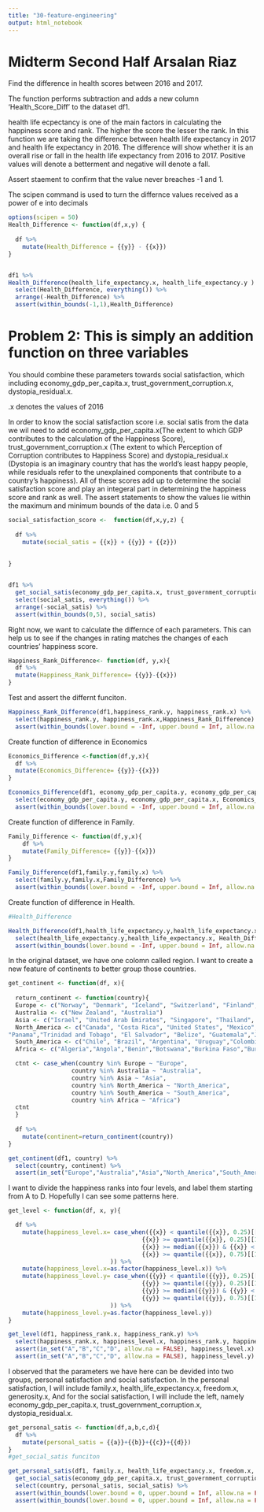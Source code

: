 ```yaml
---
title: "30-feature-engineering"
output: html_notebook
---
```




# Midterm Second Half Arsalan Riaz

Find the difference in health scores between 2016 and 2017.

The function performs subtraction and adds a new column 'Health_Score_Diff' to the dataset df1.

health life ecpectancy is one of the main factors in calculating the happiness score and rank. The higher the score the lesser the rank. In this function we are taking the difference between health life expectancy in 2017 and health life expectancy in 2016. The difference will show whether it is an overall rise or fall in the health life expectancy from 2016 to 2017. Positive values will denote a betterment and negative will denote a fall.

Assert staement to confirm that the value never breaches -1 and 1.

The scipen command is used to turn the differnce values received as a power of e into decimals


```r

options(scipen = 50)
Health_Difference <- function(df,x,y) {
  
  df %>% 
    mutate(Health_Difference = {{y}} - {{x}})
}


df1 %>% 
Health_Difference(health_life_expectancy.x, health_life_expectancy.y ) %>% 
  select(Health_Difference, everything()) %>% 
  arrange(-Health_Difference) %>% 
  assert(within_bounds(-1,1),Health_Difference)

```


# Problem 2: This is simply an addition function on three variables

You should combine these parameters towards social satisfaction, which including economy_gdp_per_capita.x, trust_government_corruption.x, dystopia_residual.x.

.x denotes the values of 2016

In order to know the social satisfaction score i.e. social satis from the data we wil need to add economy_gdp_per_capita.x(The extent to which GDP contributes to the calculation of the Happiness Score), trust_government_corruption.x (The extent to which Perception of Corruption contributes to Happiness Score) and dystopia_residual.x (Dystopia is an imaginary country that has the world’s least happy people, while residuals refer to the unexplained components that contribute to a country’s happiness). All of these scores add up to determine the social satisfaction score and play an integeral part in determining the happiness score and rank as well.
The assert statements to show the values lie within the maximum and minimum bounds of the data i.e. 0 and 5



```r

social_satisfaction_score <-  function(df,x,y,z) {
  
  df %>% 
    mutate(social_satis = {{x}} + {{y}} + {{z}})
  
  
}


df1 %>% 
  get_social_satis(economy_gdp_per_capita.x, trust_government_corruption.x, dystopia_residual.x) %>% 
  select(social_satis, everything()) %>% 
  arrange(-social_satis) %>% 
  assert(within_bounds(0,5), social_satis)


```




Right now, we want to calculate the differnce of each parameters. This can help us to see if the changes in rating matches the changes of each countries' happiness score. 

```r
Happiness_Rank_Difference<- function(df, y,x){
  df %>% 
  mutate(Happiness_Rank_Difference= {{y}}-{{x}}) 
}
```


Test and assert the differnt funciton.
```r
Happiness_Rank_Difference(df1,happiness_rank.y, happiness_rank.x) %>% 
  select(happiness_rank.y, happiness_rank.x,Happiness_Rank_Difference) %>% 
  assert(within_bounds(lower.bound = -Inf, upper.bound = Inf, allow.na = FALSE), Happiness_Rank_Difference)
```


Create function of difference in Economics
```r
Economics_Difference <-function(df,y,x){
  df %>% 
  mutate(Economics_Difference= {{y}}-{{x}}) 
}
```

```r
Economics_Difference(df1, economy_gdp_per_capita.y, economy_gdp_per_capita.x) %>% 
  select(economy_gdp_per_capita.y, economy_gdp_per_capita.x, Economics_Difference) %>% 
  assert(within_bounds(lower.bound = -Inf, upper.bound = Inf, allow.na = FALSE), Economics_Difference)
```


Create function of difference in Family.

```r
Family_Difference <- function(df,y,x){
    df %>% 
    mutate(Family_Difference= {{y}}-{{x}})
}
```


```r
Family_Difference(df1,family.y,family.x) %>% 
  select(family.y,family.x,Family_Difference) %>% 
  assert(within_bounds(lower.bound = -Inf, upper.bound = Inf, allow.na = FALSE), Family_Difference)
```

Create function of difference in Health.
```r
#Health_Difference
```



```r
Health_Difference(df1,health_life_expectancy.y,health_life_expectancy.x) %>% 
  select(health_life_expectancy.y,health_life_expectancy.x, Health_Difference) %>% 
  assert(within_bounds(lower.bound = -Inf, upper.bound = Inf, allow.na = FALSE), Health_Difference)
```


In the original dataset, we have one colomn called region. I want to create a new feature of continents to better group those countries. 

```r
get_continent <- function(df, x){
  
  return_continent <- function(country){ 
  Europe <- c("Norway", "Denmark", "Iceland", "Switzerland", "Finland","Netherlands", "Sweden", "Austria", "Ireland", "Germany","Belgium", "Luxembourg", "United Kingdom", "Czech Republic","Malta", "France", "Spain", "Slovakia", "Poland", "Italy","Russia", "Lithuania", "Latvia", "Moldova", "Romania","Slovenia", "North Cyprus", "Cyprus", "Estonia", "Belarus","Serbia", "Hungary", "Croatia", "Kosovo", "Montenegro","Greece", "Portugal", "Bosnia and Herzegovina", "Macedonia","Bulgaria", "Albania", "Ukraine")
  Australia <- c("New Zealand", "Australia")
  Asia <- c("Israel", "United Arab Emirates", "Singapore", "Thailand", "Taiwan Province of China","Qatar", "Saudi Arabia", "Kuwait", "Bahrain", "Malaysia", "Uzbekistan", "Japan","South Korea", "Turkmenistan", "Kazakhstan", "Turkey", "Hong Kong S.A.R., China", "Philippines","Jordan", "China", "Pakistan", "Indonesia", "Azerbaijan", "Lebanon", "Vietnam","Tajikistan", "Bhutan", "Kyrgyzstan", "Nepal", "Mongolia", "Palestinian Territories","Iran", "Bangladesh", "Myanmar", "Iraq", "Sri Lanka", "Armenia", "India", "Georgia", "Cambodia", "Afghanistan", "Yemen", "Syria")
  North_America <- c("Canada", "Costa Rica", "United States", "Mexico",  
"Panama","Trinidad and Tobago", "El Salvador", "Belize", "Guatemala","Jamaica", "Nicaragua", "Dominican Republic", "Honduras","Haiti")
  South_America <- c("Chile", "Brazil", "Argentina", "Uruguay","Colombia", "Ecuador", "Bolivia", "Peru","Paraguay", "Venezuela")
  Africa <- c("Algeria","Angola","Benin","Botswana","Burkina Faso","Burundi","Cameroon","Chad","Congo (Brazzaville)","Congo (Kinshasa)","Egypt","Ethiopia","Gabon","Ghana","Guinea","Ivory Coast","Kenya","Liberia","Libya","Madagascar","Malawi","Mali","Mauritania","Mauritius","Morocco","Namibia","Niger","Nigeria","Rwanda","Senegal","Sierra Leone","Somalia","South Africa","South Sudan", "Sudan","Tanzania","Togo","Tunisia","Uganda","Zambia","Zimbabwe")

  ctnt <- case_when(country %in% Europe ~ "Europe",
                  country %in% Australia ~ "Australia",
                  country %in% Asia ~ "Asia",
                  country %in% North_America ~ "North_America",
                  country %in% South_America ~ "South_America",
                  country %in% Africa ~ "Africa")
  ctnt
  }
  
  df %>% 
    mutate(continent=return_continent(country))
}
```

```r
get_continent(df1, country) %>% 
  select(country, continent) %>% 
  assert(in_set("Europe","Australia","Asia","North_America","South_America","Africa", allow.na = FALSE), continent)
```

I want to divide the happiness ranks into four levels, and label them starting from A to D. Hopefully I can see some patterns here.
```r
get_level <- function(df, x, y){

  df %>%
    mutate(happiness_level.x= case_when({{x}} < quantile({{x}}, 0.25)[[1]] ~ "A",
                                      {{x}} >= quantile({{x}}, 0.25)[[1]] & {{x}} < median({{x}}) ~ "B",
                                      {{x}} >= median({{x}}) & {{x}} < quantile({{x}}, 0.75)[[1]] ~ "C",
                                      {{x}} >= quantile({{x}}, 0.75)[[1]] ~ "D"
                             )) %>%
    mutate(happiness_level.x=as.factor(happiness_level.x)) %>%
    mutate(happiness_level.y= case_when({{y}} < quantile({{y}}, 0.25)[[1]] ~ "A",
                                      {{y}} >= quantile({{y}}, 0.25)[[1]] & {{y}} < median({{y}}) ~ "B",
                                      {{y}} >= median({{y}}) & {{y}} < quantile({{y}}, 0.75)[[1]] ~ "C",
                                      {{y}} >= quantile({{y}}, 0.75)[[1]] ~ "D"
                             )) %>%
    mutate(happiness_level.y=as.factor(happiness_level.y))
}
```

```r
get_level(df1, happiness_rank.x, happiness_rank.y) %>% 
  select(happiness_rank.x, happiness_level.x, happiness_rank.y, happiness_level.y) %>% 
  assert(in_set("A","B","C","D", allow.na = FALSE), happiness_level.x) %>% 
  assert(in_set("A","B","C","D", allow.na = FALSE), happiness_level.y)
```

I observed that the parameters we have here can be devided into two groups, personal satisfaction and social satisfaction. In the personal satisfaction, I will include family.x, health_life_expectancy.x, freedom.x, generosity.x, And for the social satisfaction, I will include the left, namely economy_gdp_per_capita.x, trust_government_corruption.x, dystopia_residual.x. 
```r
get_personal_satis <- function(df,a,b,c,d){
  df %>%
    mutate(personal_satis = {{a}}+{{b}}+{{c}}+{{d}})
}
#get_social_satis funciton
```

```r
get_personal_satis(df1, family.x, health_life_expectancy.x, freedom.x, generosity.x) %>% 
  get_social_satis(economy_gdp_per_capita.x, trust_government_corruption.x, dystopia_residual.x) %>% 
  select(country, personal_satis, social_satis) %>% 
  assert(within_bounds(lower.bound = 0, upper.bound = Inf, allow.na = FALSE), personal_satis) %>% 
  assert(within_bounds(lower.bound = 0, upper.bound = Inf, allow.na = FALSE), social_satis)
```




